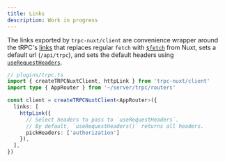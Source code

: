 ```yaml
---
title: Links
description: Work in progress
---
```


The links exported by `trpc-nuxt/client` are convenience wrapper around the tRPC's [links](https://trpc.io/docs/client/links) that replaces regular `fetch` with [`$fetch`](https://nuxt.com/docs/api/utils/dollarfetch) from Nuxt, sets a default url (`/api/trpc`), and sets the default headers using [`useRequestHeaders`](https://nuxt.com/docs/api/composables/use-request-headers#userequestheaders).

```ts
// plugins/trpc.ts
import { createTRPCNuxtClient, httpLink } from 'trpc-nuxt/client'
import type { AppRouter } from '~/server/trpc/routers'

const client = createTRPCNuxtClient<AppRouter>({
  links: [
    httpLink({
      // Select headers to pass to `useRequestHeaders`.
      // By default, `useRequestHeaders()` returns all headers.
      pickHeaders: ['authorization']
    }),
  ],
})
```

